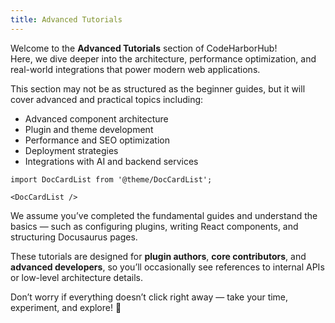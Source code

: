 ```yaml
---
title: Advanced Tutorials
---
```


Welcome to the **Advanced Tutorials** section of CodeHarborHub!  
Here, we dive deeper into the architecture, performance optimization, and real-world integrations that power modern web applications.

This section may not be as structured as the beginner guides, but it will cover advanced and practical topics including:

- Advanced component architecture  
- Plugin and theme development  
- Performance and SEO optimization  
- Deployment strategies  
- Integrations with AI and backend services  

```mdx-code-block
import DocCardList from '@theme/DocCardList';

<DocCardList />
```

We assume you’ve completed the fundamental guides and understand the basics — such as configuring plugins, writing React components, and structuring Docusaurus pages.

These tutorials are designed for **plugin authors**, **core contributors**, and **advanced developers**, so you’ll occasionally see references to internal APIs or low-level architecture details.  

Don’t worry if everything doesn’t click right away — take your time, experiment, and explore! 🚀